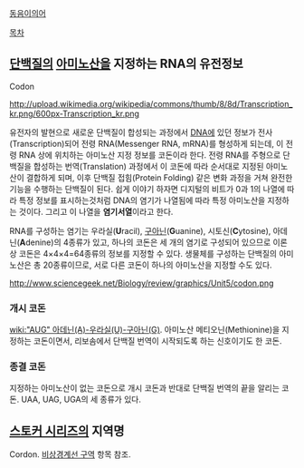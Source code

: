 [[동음이의어]]

[[목차]]

== [[단백질]]의 [[아미노산]]을 지정하는 RNA의 유전정보 ==
Codon

http://upload.wikimedia.org/wikipedia/commons/thumb/8/8d/Transcription_kr.png/600px-Transcription_kr.png

유전자의 발현으로 새로운 단백질이 합성되는 과정에서 [[DNA]]에 있던 정보가 전사(Transcription)되어 전령 RNA(Messenger RNA, mRNA)를 형성하게 되는데, 이 전령 RNA 상에 위치하는 아미노산 지정 정보를 코돈이라 한다. 전령 RNA를 주형으로 단백질을 합성하는 번역(Translation) 과정에서 이 코돈에 따라 순서대로 지정된 아미노산이 결합하게 되며, 이후 단백질 접힘(Protein Folding) 같은 변화 과정을 거쳐 완전한 기능을 수행하는 단백질이 된다. 쉽게 이야기 하자면 디지털의 비트가 0과 1의 나열에 따라 특정 정보를 표시하는것처럼 DNA의 염기가 나열됨에 따라 특정 아미노산을 지정하는 것이다. 그리고 이 나열을 '''염기서열'''이라고 한다.

RNA를 구성하는 염기는 우라실('''U'''racil), [[구아닌]]('''G'''uanine), 시토신('''C'''ytosine), 아데닌('''A'''denine)의 4종류가 있고, 하나의 코돈은 세 개의 염기로 구성되어 있으므로 이론상 코돈은 4×4×4=64종류의 정보를 지정할 수 있다. 생물체를 구성하는 단백질의 아미노산은 총 20종류이므로, 서로 다른 코돈이 하나의 아미노산을 지정할 수도 있다.

http://www.sciencegeek.net/Biology/review/graphics/Unit5/codon.png

=== 개시 코돈 ===
[[wiki:"AUG" 아데닌(A)-우라실(U)-구아닌(G)]]. 아미노산 메티오닌(Methionine)을 지정하는 코돈이면서, 리보솜에서 단백질 번역이 시작되도록 하는 신호이기도 한 코돈.
=== 종결 코돈 ===
지정하는 아미노산이 없는 코돈으로 개시 코돈과 반대로 단백질 번역의 끝을 알리는 코돈. UAA, UAG, UGA의 세 종류가 있다.

== [[스토커 시리즈]]의 지역명 ==
Cordon. [[비상경계선 구역]] 항목 참조.
